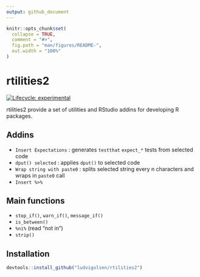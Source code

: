 ```yaml
---
output: github_document
---
```


<!-- README.md is generated from README.Rmd. Please edit that file -->

```r
knitr::opts_chunk$set(
  collapse = TRUE,
  comment = "#>",
  fig.path = "man/figures/README-",
  out.width = "100%"
)
```

# rtilities2

<!-- badges: start -->
[![Lifecycle: experimental](https://img.shields.io/badge/lifecycle-experimental-orange.svg)](https://www.tidyverse.org/lifecycle/#experimental)
<!--[![CRAN status](https://www.r-pkg.org/badges/version/rtilities2)](https://CRAN.R-project.org/package=rtilities2)-->
<!-- badges: end -->

rtilities2 provide a set of utilities and RStudio addins for developing R packages.

## Addins

* `Insert Expectations` : generates `testthat` `expect_*` tests from selected code
* `dput() selected` : applies `dput()` to selected code
* `Wrap string with paste0` : splits selected string every n characters and wraps in `paste0` call
* `Insert %>%` 

## Main functions

* `stop_if()`, `warn_if()`, `message_if()`
* `is_between()`
* `%ni%` (read "not in")
* `strip()`

## Installation

```r
devtools::install_github("ludvigolsen/rtilities2")
```

